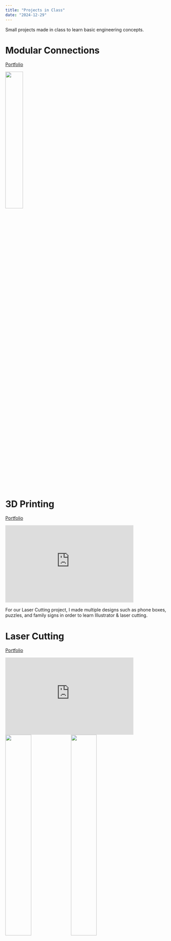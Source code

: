 ```yaml
---
title: "Projects in Class"
date: "2024-12-29"
---
```


Small projects made in class to learn basic engineering concepts.

# Modular Connections 

[Portfolio](https://sites.google.com/ssis.edu.vn/alex-nguyen/modular-connections)

<img src="https://lh3.googleusercontent.com/3riVcstoFiSYCao0BKDF__TgthuUP1Fz4kUaj74aZE2W7bDhADcd561hsZCaqFsEUcUPsZIfE2nyrvqkTt-XBOqs0vCeb_Be6JLMS42-CnB1SEWX8IQe2qd5ENat1y5jyA=w1280" width="33%"/>

# 3D Printing

[Portfolio](https://docs.google.com/presentation/d/1bz5fYWPA5FWCaUTgPxpLd2SEGIxWPrUSyc-8o2HYVhE/embed)
<iframe src="https://docs.google.com/presentation/d/1bz5fYWPA5FWCaUTgPxpLd2SEGIxWPrUSyc-8o2HYVhE/embed" frameborder="0" width="400" height="240" allowfullscreen="true" mozallowfullscreen="true" webkitallowfullscreen="true"></iframe>

For our Laser Cutting project, I made multiple designs such as phone boxes, puzzles, and family signs in order to learn Illustrator & laser cutting.

# Laser Cutting

[Portfolio](https://docs.google.com/presentation/d/1xeKY4kDp-XiELZNrTb-K5rb9PAJkj85cIBm_BSFfy9I/embed)
<iframe src="https://docs.google.com/presentation/d/1xeKY4kDp-XiELZNrTb-K5rb9PAJkj85cIBm_BSFfy9I/embed" frameborder="0" width="400" height="240" allowfullscreen="true" mozallowfullscreen="true" webkitallowfullscreen="true"></iframe>

<img src="https://lh4.googleusercontent.com/B-AvkORHXAW8zMAhOlkuCbjJryvwrPBgfnjHz07Hita_1HJby4SD_kbNhFvBcjQtw7DNhobKkEQN4r4ejv6E2TQ=w16383" width="40%" align="left"/>
<img src="https://lh3.googleusercontent.com/7neQm0rD2gZwqyCIOTwQTB4Q9WSD4vHXzhbLVks_Nhi2E_GaU0GaYI0SA27LI2wtD1Yaz4ywkdPYo1RzXg15ESo=w16383" width="40%" align="center"/>
